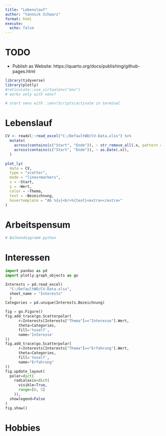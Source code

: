 ```yaml
---
title: "Lebenslauf"
author: "Yannick Schwarz"
format: html
execute:
  echo: false
---
```


# TODO

* Publish as Website: https://quarto.org/docs/publishing/github-pages.html


```r
library(tidyverse)
library(plotly)
#reticulate::use_virtualenv("env")
# works only with venv?

# start venv with .\env\Scripts\activate in terminal
```


# Lebenslauf

```r
CV <- readxl::read_excel("C:/DefaultWD/CV-Data.xlsx") %>%
  mutate(
    across(contains(c("Start", "Ende")), ~ str_remove_all(.x, pattern = "\"")),
    across(contains(c("Start", "Ende")), ~ as.Date(.x)),
  )
  
plot_ly(
  data = CV,
  type = "scatter",
  mode = "lines+markers",
  x = ~Start,
  y = ~Wert,
  color = ~Thema,
  text = ~Bezeichnung,
  hovertemplate = "Ab %{x}<br>%{text}<extra></extra>"
)
```

# Arbeitspensum

```python
# Balkendiagramm python


```


# Interessen

```python
import pandas as pd
import plotly.graph_objects as go

Interests = pd.read_excel(
  "C:/DefaultWD/CV-Data.xlsx",
  sheet_name = "Interests"
  )
Categories = pd.unique(Interests.Bezeichnung)

fig = go.Figure()
fig.add_trace(go.Scatterpolar(
      r=Interests[Interests["Thema"]=="Interesse"].Wert,
      theta=Categories,
      fill='toself',
      name='Interesse'
))
fig.add_trace(go.Scatterpolar(
      r=Interests[Interests["Thema"]=="Erfahrung"].Wert,
      theta=Categories,
      fill='toself',
      name="Erfahrung"
))
fig.update_layout(
  polar=dict(
    radialaxis=dict(
      visible=True,
      range=[0, 5]
    )),
  showlegend=False
)
fig.show()
```


# Hobbies

```python

```


